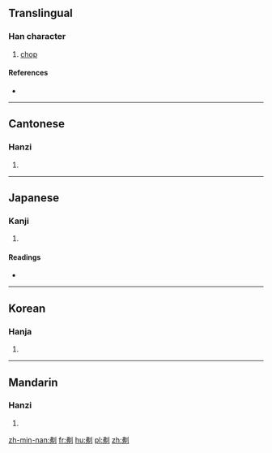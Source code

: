 ==Translingual==

===Han character===
{{Han char|rn=18|rad=刀|as=05|sn=7|four=52000|canj=LNLN|ids=⿰弗刂}}

# [[chop]]

====References====
* {{Han ref|kx=0137.320|dkj=01910|dj=0309.230|hdz=10331.080|uh=521C|ud=21020|bh=CA6C|bd=51820}}

----

==Cantonese==

===Hanzi===
{{yue-hanzi|jyut=|y=fat1}}

# {{defn|lang=yue|sort=刀05}}

----

==Japanese==

===Kanji===
{{ja-kanji|grade=|rs=刀05}}

# {{defn|lang=ja|sort=刀05}}

====Readings====
* {{ja-readings|on=[[ふつ]] (futsu), [[ふち]] (fuchi)|kun=[[うつ]] (utsu), [[たつ]] (tatsu), [[さる]] (saru)}}

----

==Korean==

===Hanja===
{{ko-hanja|hangeul=불|rv=bul|mr=pul}}

# {{defn|lang=ko|sort=刀05}}

----

==Mandarin==

===Hanzi===
{{cmn-hanzi|pin=[[fú]] ([[fu2]]), [[páo]] ([[pao2]])|wg=fu<sup>2</sup>, p'ao<sup>2</sup>}}

# {{defn|lang=cmn|sort=刀05}}

[[zh-min-nan:刜]]
[[fr:刜]]
[[hu:刜]]
[[pl:刜]]
[[zh:刜]]